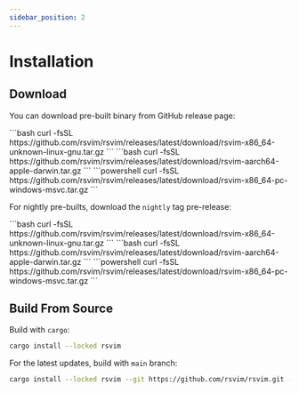 ```yaml
---
sidebar_position: 2
---
```



# Installation

## Download

You can download pre-built binary from GitHub release page:

<Tabs>
  <TabItem value="linux" label="linux" default>
    ```bash
    curl -fsSL https://github.com/rsvim/rsvim/releases/latest/download/rsvim-x86_64-unknown-linux-gnu.tar.gz
    ```
  </TabItem>
  <TabItem value="mac" label="mac">
    ```bash
    curl -fsSL https://github.com/rsvim/rsvim/releases/latest/download/rsvim-aarch64-apple-darwin.tar.gz
    ```
  </TabItem>
  <TabItem value="windows" label="windows">
    ```powershell
    curl -fsSL https://github.com/rsvim/rsvim/releases/latest/download/rsvim-x86_64-pc-windows-msvc.tar.gz
    ```
  </TabItem>
</Tabs>

For nightly pre-builts, download the `nightly` tag pre-release:


<Tabs>
  <TabItem value="linux" label="linux" default>
    ```bash
    curl -fsSL https://github.com/rsvim/rsvim/releases/latest/download/rsvim-x86_64-unknown-linux-gnu.tar.gz
    ```
  </TabItem>
  <TabItem value="mac" label="mac">
    ```bash
    curl -fsSL https://github.com/rsvim/rsvim/releases/latest/download/rsvim-aarch64-apple-darwin.tar.gz
    ```
  </TabItem>
  <TabItem value="windows" label="windows">
    ```powershell
    curl -fsSL https://github.com/rsvim/rsvim/releases/latest/download/rsvim-x86_64-pc-windows-msvc.tar.gz
    ```
  </TabItem>
</Tabs>

## Build From Source

Build with `cargo`:

```bash
cargo install --locked rsvim
```

For the latest updates, build with `main` branch:

```bash
cargo install --locked rsvim --git https://github.com/rsvim/rsvim.git --branch main
```

